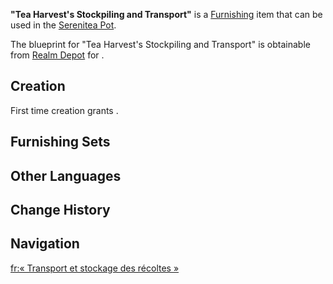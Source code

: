 {{Furnishing Infobox
|id             = 373911
|image          = Item Tea Harvest's Stockpiling and Transport.png
|category       = Landscape
|subcategory    = Small Object
|quality        = 3
|adeptal_energy = 60
|load           = 35
|reduced_load   = 24
|description    = A simple and lightweight bamboo basket that is durable and suited for the air-drying and storage of tea leaves. Tea leaves contain significant amounts of moisture before being roasted, and storing them directly in a sealed container can easily affect their flavor. Therefore, tea farmers and merchants have specifically chosen lightweight, breathable bamboo baskets. This reduces the weight and makes the leaves easy to transport on the one hand, and helps maintain the flavor on the other. Two birds with one stone, indeed.
|blueprint      = Realm Depot
}}
'''"Tea Harvest's Stockpiling and Transport"''' is a [[Furnishing]] item that can be used in the [[Serenitea Pot]].

The blueprint for "Tea Harvest's Stockpiling and Transport" is obtainable from [[Realm Depot]] for {{Item|Realm Currency|24|x=160}}.

==Creation==
First time creation grants {{Item|Trust|24|x=60}}.
{{Recipe
|type = Creation
|time = 14h
|Bamboo Segment = 8
|sort = Bamboo Segment
}}

==Furnishing Sets==
{{Craft Usage}}

==Other Languages==
{{Other Languages|default_hidden=1
|en      = "Tea Harvest's Stockpiling and Transport"
|zhs     = 「茗获的积存输运」
|zhs_rm  = 
|zht     = 「茗獲的積存輸運」
|zht_rm  = 
|ja      = 「茶穫の貯蔵と運搬」
|ja_rm   = "Chakaku no Chozou to Unpan"{{Assumed}}
|ko      = 「수확한 차의 저장과 운송」
|ko_rm   = 
|es      = Almacenamiento y transporte de cosecha de té
|fr      = « Transport et stockage des récoltes »
|ru      = «Чайный урожай: Хранение и перевозка»
|th      = "ขนส่งสะสมชา"
|th_rm   = 
|vi      = Thu Hoạch Trà Và Vận Chuyển
|de      = „Lagerung und Transport der Teeernte“
|id      = "Tumpukan dan Transportasi Panen Teh"
|pt      = Armazenamento e Transporte da Colheita de Chá
|tr      = "Çay Hasadının Depolanması ve Nakliyesi"
|it      = Stoccaggio e trasporto del raccolto del tè
}}

==Change History==
{{Change History|4.5}}

==Navigation==
{{Furnishing Navbox|exterior}}

[[fr:« Transport et stockage des récoltes »]]